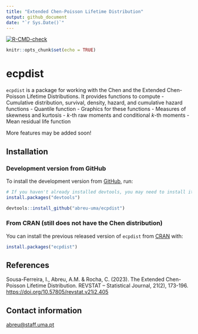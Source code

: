 ```yaml
---
title: "Extended Chen-Poisson Lifetime Distribution"
output: github_document
date: "`r Sys.Date()`"
---
```


<!-- badges: start -->
[![R-CMD-check](https://github.com/abreu-uma/ecpdist/actions/workflows/R-CMD-check.yaml/badge.svg)](https://github.com/abreu-uma/ecpdist/actions/workflows/R-CMD-check.yaml)
<!-- badges: end -->

```r
knitr::opts_chunk$set(echo = TRUE)
```

# ecpdist

`ecpdist` is a package for working with the Chen and the Extended Chen-Poisson 
Lifetime Distributions. It provides functions to compute
- Cumulative distribution, survival, density, hazard, and cumulative hazard 
functions 
- Quantile function
- Graphics for these functions 
- Measures of skewness and kurtosis
- *k*-th raw moments and conditional *k*-th moments 
- Mean residual life function 

More features may be added soon!

## Installation

### Development version from GitHub

To install the development version from
[GitHub](https://github.com/abreu-uma/ecpdist), run:

``` r
# If you haven't already installed devtools, you may need to install it first:
install.packages("devtools")

devtools::install_github("abreu-uma/ecpdist")
```

### From CRAN (still does not have the Chen distribution)

You can install the previous released version of `ecpdist` from
[CRAN](https://CRAN.R-project.org) with:

``` r
install.packages("ecpdist")
```

## References

Sousa-Ferreira, I., Abreu, A.M. & Rocha, C. (2023). The Extended
Chen-Poisson Lifetime Distribution. REVSTAT – Statistical Journal,
21(2), 173-196. <https://doi.org/10.57805/revstat.v21i2.405>

## Contact information

<abreu@staff.uma.pt>





